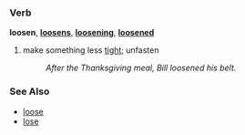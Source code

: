 ===Verb===
'''loosen''', '''[[loosens]]''', '''[[loosening]]''', '''[[loosened]]'''

# make something less [[tight]]; unfasten
#: ''After the Thanksgiving meal, Bill loosened his belt.''

===See Also===
*[[loose]]
*[[lose]]